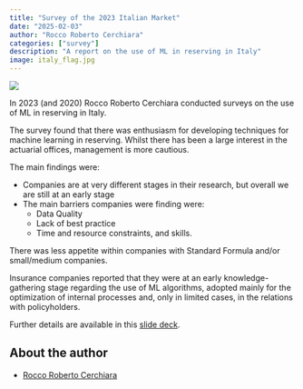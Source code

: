 ```yaml
---
title: "Survey of the 2023 Italian Market"
date: "2025-02-03"
author: "Rocco Roberto Cerchiara"
categories: ["survey"]
description: "A report on the use of ML in reserving in Italy"
image: italy_flag.jpg
---
```


![](italy_flag.jpg)

In 2023 (and 2020) Rocco Roberto Cerchiara conducted surveys on the use of ML in reserving in Italy.

The survey found that there was enthusiasm for developing techniques for machine learning in reserving. Whilst there has been a large interest in the actuarial offices, management is more cautious.

The main findings were:

-   Companies are at very different stages in their research, but overall we are still at an early stage
-   The main barriers companies were finding were:
    -   Data Quality
    -   Lack of best practice
    -   Time and resource constraints, and skills.

There was less appetite within companies with Standard Formula and/or small/medium companies.

Insurance companies reported that they were at an early knowledge-gathering stage regarding the use of ML algorithms, adopted mainly for the optimization of internal processes and, only in limited cases, in the relations with policyholders.

Further details are available in this [slide deck](./Survey%20ML%20Italy%202023%202024.pdf).

## About the author

-   [Rocco Roberto Cerchiara](../../../authors/rrcerchiara/)
